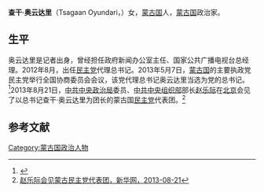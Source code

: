 '''查干·奥云达里'''（Tsagaan Oyundari，{{bd|？|||}}）女，[[蒙古国|蒙古国]]人，[[蒙古国|蒙古国]]政治家。

==生平==
奥云达里是记者出身，曾经担任政府新闻办公室主任、国家公共广播电视台总经理。2012年8月，出任[[民主党_(蒙古国)|民主党]]代理总书记。2013年5月7日，[[蒙古国|蒙古国]]的主要执政党民主党举行全国协商委员会会议，该党代理总书记奥云达里当选为党的总书记。<ref name=cpc>{{Cite web |url=http://cpc.people.com.cn/n/2013/0726/c187710-22335627.html |title=外国政党动态（4月26日至5月25日），中国共产党新闻网，2013-07-26 |access-date=2014-05-15 |archive-date=2020-08-04 |archive-url=https://web.archive.org/web/20200804200006/http://cpc.people.com.cn/n/2013/0726/c187710-22335627.html |dead-url=no }}</ref>2013年8月21日，[[中共中央政治局|中共中央政治局]]委员、[[中共中央组织部|中共中央组织部]]部长[[赵乐际|赵乐际]]在[[北京|北京]]会见了以总书记查干·奥云达里为团长的蒙古国[[民主党_(蒙古国)|民主党]]代表团。<ref>[http://news.xinhuanet.com/world/2013-08/21/c_117039262.htm 赵乐际会见蒙古民主党代表团，新华网，2013-08-21]</ref>

==参考文献==
{{reflist}}
{{DEFAULTSORT:Oyundari}}

[[Category:蒙古国政治人物|Category:蒙古国政治人物]]